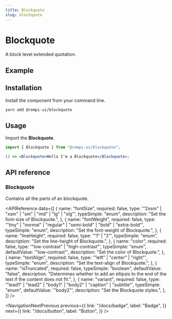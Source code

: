 ```yaml
---
title: Blockquote
slug: blockquote
---
```


# Blockquote

<Description>A block level extended quotation.</Description>

## Example

<PreviewComponent name="blockquote" />

## Installation

Install the component from your command line.

```bash
yarn add @rempi-ui/blockquote
```

## Usage

Import the <strong>Blockquote</strong>.

```jsx
import { Blockquote } from "@rempi-ui/blockquote";

() => <Blockquote>Hello I'm a Blockquote</Blockquote>;
```

## API reference

### Blockquote

Contains all the parts of an blockquote.

<APIReference
  data={[
    {
      name: "fontSize",
      required: false,
      type: '"2xsm" | "xsm" | "sm" | "md" | "lg" | "xlg"',
      typeSimple: "enum",
      description: "Set the font-size of Blockquote.",
    },
    {
      name: "fontWeight",
      required: false,
      type: '"tiny" | "normal" | "regular" | "semi-bold" | "bold" | "extra-bold"',
      typeSimple: "enum",
      description: "Set the font-weight of Blockquote.",
    },
    {
      name: "lineHeight",
      required: false,
      type: '"1" | "2"',
      typeSimple: "enum",
      description: "Set the line-height of Blockquote.",
    },
    {
      name: "color",
      required: false,
      type: '"low-contrast" | "high-contrast"',
      typeSimple: "enum",
      defaultValue: '"low-contrast"',
      description: "Set the color of Blockquote.",
    },
    {
      name: "textAlign",
      required: false,
      type: '"left" | "center" | "right"',
      typeSimple: "enum",
      description: "Set the text-align of Blockquote.",
    },
    {
      name: "isTruncated",
      required: false,
      typeSimple: "boolean",
      defaultValue: "false",
      description:
        "Determines whether to add an ellipsis to the end of the text if the content does not fit.",
    },
    {
      name: "variant",
      required: false,
      type: '"lead1" | "lead2" | "body1" | "body2" | "caption" | "subtitle"',
      typeSimple: "enum",
      defaultValue: '"body2"',
      description: "Set the Blockquote styles.",
    },
  ]}
/>

<NavigationNextPrevious
  previous={{
    link: "/docs/badge",
    label: "Badge",
  }}
  next={{
    link: "/docs/button",
    label: "Button",
  }}
/>
